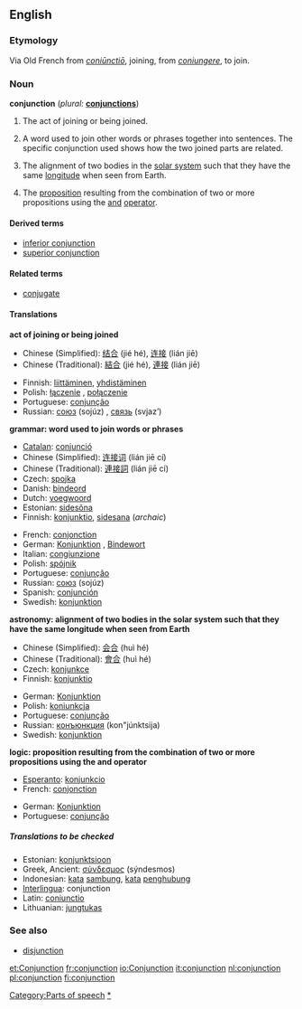 ==English==
{{wikipedia}}
===Etymology===
Via Old French from {{L.}} ''[[coniunctio|coniūnctiō]]'', joining, from ''[[coniungere]]'', to join.

===Noun===
'''conjunction''' (''plural:'' '''[[conjunctions]]''')

#The act of joining or being joined.
#{{grammar}} A word used to join other words or phrases together into sentences. The specific conjunction used shows how the two joined parts are related.
#{{astronomy}} The alignment of two bodies in the [[solar system]] such that they have the same [[longitude]] when seen from Earth.
#{{logic}} The [[proposition]] resulting from the combination of two or more propositions using the [[and]] [[operator]].

====Derived terms====
*[[inferior conjunction]]
*[[superior conjunction]]

====Related terms====
*[[conjugate]]

====Translations====

'''act of joining or being joined'''
{{top}}
*Chinese (Simplified): [[结合]] (jié hé), [[连接]] (lián jiē)
*Chinese (Traditional): [[結合]] (jié hé), [[連接]] (lián jiē)
{{mid}}
*Finnish: [[liittäminen]], [[yhdistäminen]]
*Polish: [[łączenie]] {{n}}, [[połączenie]] {{n}}
*Portuguese: [[conjunção]]{{f}}
*Russian: [[союз]] (sojúz) {{m}}, [[связь]] (svjaz’) {{f}}
{{bottom}}

'''grammar: word used to join words or phrases'''
{{top}}
*[[Catalan]]: [[conjunció]] {{f}}
*Chinese (Simplified): [[连接]][[词]] (lián jiē cí)
*Chinese (Traditional): [[連接]][[詞]] (lián jiē cí)
*Czech: [[spojka]]
*Danish: [[bindeord]]
*Dutch: [[voegwoord]] {{n}}
*Estonian: [[sidesõna]]
*Finnish: [[konjunktio]], [[sidesana]] (''archaic'')
{{mid}}
*French: [[conjonction]] {{f}}
*German: [[Konjunktion]] {{f}}, [[Bindewort]] {{n}}
*Italian: [[congiunzione]] {{f}}
*Polish: [[spójnik]] {{m}}
*Portuguese: [[conjunção]]{{f}}
*Russian: [[союз]] (sojúz) {{m}}
*Spanish: [[conjunción]] {{f}}
*Swedish: [[konjunktion]] {{c}}
{{bottom}}

'''astronomy: alignment of two bodies in the solar system such that they have the same longitude when seen from Earth'''
{{top}}
*Chinese (Simplified): [[会合]] (huì hé)
*Chinese (Traditional): [[會合]] (huì hé)
*Czech: [[konjunkce]]
*Finnish: [[konjunktio]]
{{mid}}
*German: [[Konjunktion]] {{f}}
*Polish: [[koniunkcja]] {{f}}
*Portuguese: [[conjunção]]{{f}}
*Russian: [[конъюнкция]] (kon"júnktsija) {{f}}
*Swedish: [[konjunktion]] {{c}}
{{bottom}}

'''logic: proposition resulting from the combination of two or more propositions using the and operator'''
{{top}}
*[[Esperanto]]: [[konjunkcio]]
*French: [[conjonction]] {{f}}
{{mid}}
*German: [[Konjunktion]] {{f}}
*Portuguese: [[conjunção]] {{f}}
{{bottom}}

=====Translations to be checked=====
<!--Remove this section once all of the translations below have been moved into the tables above.-->
{{checktrans}}

*Estonian: [[konjunktsioon]]
*Greek, Ancient: [[σύνδεσμος]] (sýndesmos) {{m}}
*Indonesian: [[kata]] [[sambung]], [[kata]] [[hubung|penghubung]]
*[[Interlingua]]: conjunction
*Latin: [[coniunctio]] {{f}}
*Lithuanian: [[jungtukas]] {{m}}


===See also===
*[[disjunction]]

[[Category:Parts of speech]]
[[Category:Conjunctions|*]]

[[et:Conjunction]]
[[fr:conjunction]]
[[io:Conjunction]]
[[it:conjunction]]
[[nl:conjunction]]
[[pl:conjunction]]
[[fi:conjunction]]